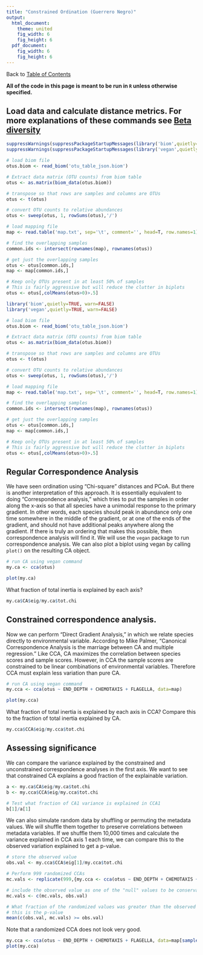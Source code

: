 ```yaml
---
title: "Constrained Ordination (Guerrero Negro)"
output:
  html_document:
    theme: united
    fig_width: 6
    fig_height: 6
  pdf_document:
    fig_width: 6
    fig_height: 6
---
```

Back to [Table of Contents](../../doc/index.html)  

**All of the code in this page is meant to be run in ```R``` unless otherwise specified.**

## Load data and calculate distance metrics. For more explanations of these commands see [Beta diversity](beta.diversity.html)
```r
suppressWarnings(suppressPackageStartupMessages(library('biom',quietly=TRUE, warn=FALSE)))
suppressWarnings(suppressPackageStartupMessages(library('vegan',quietly=TRUE, warn=FALSE)))

# load biom file
otus.biom <- read_biom('otu_table_json.biom')

# Extract data matrix (OTU counts) from biom table
otus <- as.matrix(biom_data(otus.biom))

# transpose so that rows are samples and columns are OTUs
otus <- t(otus)

# convert OTU counts to relative abundances
otus <- sweep(otus, 1, rowSums(otus),'/')

# load mapping file
map <- read.table('map.txt', sep='\t', comment='', head=T, row.names=1)

# find the overlapping samples
common.ids <- intersect(rownames(map), rownames(otus))

# get just the overlapping samples
otus <- otus[common.ids,]
map <- map[common.ids,]

# Keep only OTUs present in at least 50% of samples
# This is fairly aggressive but will reduce the clutter in biplots
otus <- otus[,colMeans(otus>0)>.5]
```

```r
library('biom',quietly=TRUE, warn=FALSE)
library('vegan',quietly=TRUE, warn=FALSE)

# load biom file
otus.biom <- read_biom('otu_table_json.biom')

# Extract data matrix (OTU counts) from biom table
otus <- as.matrix(biom_data(otus.biom))

# transpose so that rows are samples and columns are OTUs
otus <- t(otus)

# convert OTU counts to relative abundances
otus <- sweep(otus, 1, rowSums(otus),'/')

# load mapping file
map <- read.table('map.txt', sep='\t', comment='', head=T, row.names=1)

# find the overlapping samples
common.ids <- intersect(rownames(map), rownames(otus))

# get just the overlapping samples
otus <- otus[common.ids,]
map <- map[common.ids,]

# Keep only OTUs present in at least 50% of samples
# This is fairly aggressive but will reduce the clutter in biplots
otus <- otus[,colMeans(otus>0)>.5]
```


## Regular Correspondence Analysis
We have seen ordination using "Chi-square" distances and PCoA. But there is another interpretation of this approach. It is essentially equivalent to doing "Correspondence analysis," which tries to put the samples in order along the x-axis so that all species have a unimodal response to the primary gradient. In other words, each species should peak in abundance only one time somewhere in the middle of the gradient, or at one of the ends of the gradient, and should not have additional peaks anywhere along the gradient. If there is truly an ordering that makes this possible, then correspondence analysis will find it. We will use the `vegan` package to run correspondence analysis. We can also plot a biplot using vegan by calling `plot()` on the resulting CA object.

```r
# run CA using vegan command
my.ca <- cca(otus)

plot(my.ca)
```


What fraction of total inertia is explained by each axis?
```r
my.ca$CA$eig/my.ca$tot.chi
```

## Constrained correspondence analysis.
Now we can perform “Direct Gradient Analysis," in which we relate species directly to environmental variable. According to Mike Palmer, “Canonical Correspondence Analysis is the marriage between CA and multiple regression.” Like CCA, CA maximizes the correlation between species scores and sample scores. However, in CCA the sample scores are constrained to be linear combinations of environmental variables. Therefore CCA must explain less variation than pure CA.


```r
# run CA using vegan command
my.cca <- cca(otus ~ END_DEPTH + CHEMOTAXIS + FLAGELLA, data=map)

plot(my.cca)
```

What fraction of total inertia is explained by each axis in CCA? Compare this to the fraction of total inertia explained by CA.
```r
my.cca$CCA$eig/my.cca$tot.chi
```

## Assessing significance
We can compare the variance explained by the constrained and unconstrained correspondence analyses in the first axis. We want to see that constrained CA explains a good fraction of the explainable variation.
```r
a <- my.ca$CA$eig/my.ca$tot.chi
b <- my.cca$CCA$eig/my.cca$tot.chi

# Test what fraction of CA1 variance is explained in CCA1
b[1]/a[1]
```

We can also simulate random data by shuffling or permuting the metadata values. We will shuffle them together to preserve correlations between metadata variables. If we shuffle them 10,000 times and calculate the variance explained in CCA axis 1 each time, we can compare this to the observed variation explained to get a p-value.

```r
# store the observed value
obs.val <- my.cca$CCA$eig[1]/my.cca$tot.chi

# Perform 999 randomized CCAs
mc.vals <- replicate(999,{my.cca <- cca(otus ~ END_DEPTH + CHEMOTAXIS + FLAGELLA, data=map[sample(1:nrow(map)),]); my.cca$CCA$eig[1]/my.cca$tot.chi})

# include the observed value as one of the "null" values to be conservative
mc.vals <- c(mc.vals, obs.val)

# What fraction of the randomized values was greater than the observed value?
# this is the p-value
mean(c(obs.val, mc.vals) >= obs.val)
```

Note that a randomized CCA does not look very good.
```r
my.cca <- cca(otus ~ END_DEPTH + CHEMOTAXIS + FLAGELLA, data=map[sample(1:nrow(map)),])
plot(my.cca)
```


